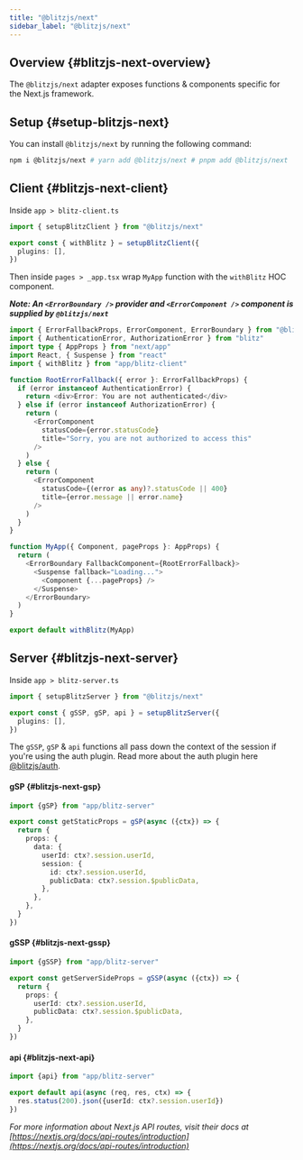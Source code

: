 ```yaml
---
title: "@blitzjs/next"
sidebar_label: "@blitzjs/next"
---
```


## Overview {#blitzjs-next-overview}
The `@blitzjs/next` adapter exposes functions & components specific for the Next.js framework.

## Setup {#setup-blitzjs-next}
You can install `@blitzjs/next` by running the following command:

```bash
npm i @blitzjs/next # yarn add @blitzjs/next # pnpm add @blitzjs/next
```


## Client {#blitzjs-next-client}

Inside `app > blitz-client.ts`

```ts
import { setupBlitzClient } from "@blitzjs/next"

export const { withBlitz } = setupBlitzClient({
  plugins: [],
})
```

Then inside `pages > _app.tsx` wrap `MyApp` function with the `withBlitz` HOC component.

**_Note: An `<ErrorBoundary />` provider and `<ErrorComponent />` component is supplied by `@blitzjs/next`_**

```ts
import { ErrorFallbackProps, ErrorComponent, ErrorBoundary } from "@blitzjs/next"
import { AuthenticationError, AuthorizationError } from "blitz"
import type { AppProps } from "next/app"
import React, { Suspense } from "react"
import { withBlitz } from "app/blitz-client"

function RootErrorFallback({ error }: ErrorFallbackProps) {
  if (error instanceof AuthenticationError) {
    return <div>Error: You are not authenticated</div>
  } else if (error instanceof AuthorizationError) {
    return (
      <ErrorComponent
        statusCode={error.statusCode}
        title="Sorry, you are not authorized to access this"
      />
    )
  } else {
    return (
      <ErrorComponent
        statusCode={(error as any)?.statusCode || 400}
        title={error.message || error.name}
      />
    )
  }
}

function MyApp({ Component, pageProps }: AppProps) {
  return (
    <ErrorBoundary FallbackComponent={RootErrorFallback}>
      <Suspense fallback="Loading...">
        <Component {...pageProps} />
      </Suspense>
    </ErrorBoundary>
  )
}

export default withBlitz(MyApp)
```

## Server {#blitzjs-next-server}

Inside `app > blitz-server.ts`

```ts
import { setupBlitzServer } from "@blitzjs/next"

export const { gSSP, gSP, api } = setupBlitzServer({
  plugins: [],
})
```

The `gSSP`, `gSP` & `api` functions all pass down the context of the session if you're using the auth plugin. Read more about the auth plugin here [@blitzjs/auth](/docs/auth).

#### gSP {#blitzjs-next-gsp}
```ts
import {gSP} from "app/blitz-server"

export const getStaticProps = gSP(async ({ctx}) => {
  return {
    props: {
      data: {
        userId: ctx?.session.userId,
        session: {
          id: ctx?.session.userId,
          publicData: ctx?.session.$publicData,
        },
      },
    },
  }
})
```
#### gSSP {#blitzjs-next-gssp}
```ts
import {gSSP} from "app/blitz-server"

export const getServerSideProps = gSSP(async ({ctx}) => {
  return {
    props: {
      userId: ctx?.session.userId,
      publicData: ctx?.session.$publicData,
    },
  }
})
```
#### api {#blitzjs-next-api}
```ts
import {api} from "app/blitz-server"

export default api(async (req, res, ctx) => {
  res.status(200).json({userId: ctx?.session.userId})
})

```

_For more information about Next.js API routes, visit their docs at [https://nextjs.org/docs/api-routes/introduction](https://nextjs.org/docs/api-routes/introduction)_